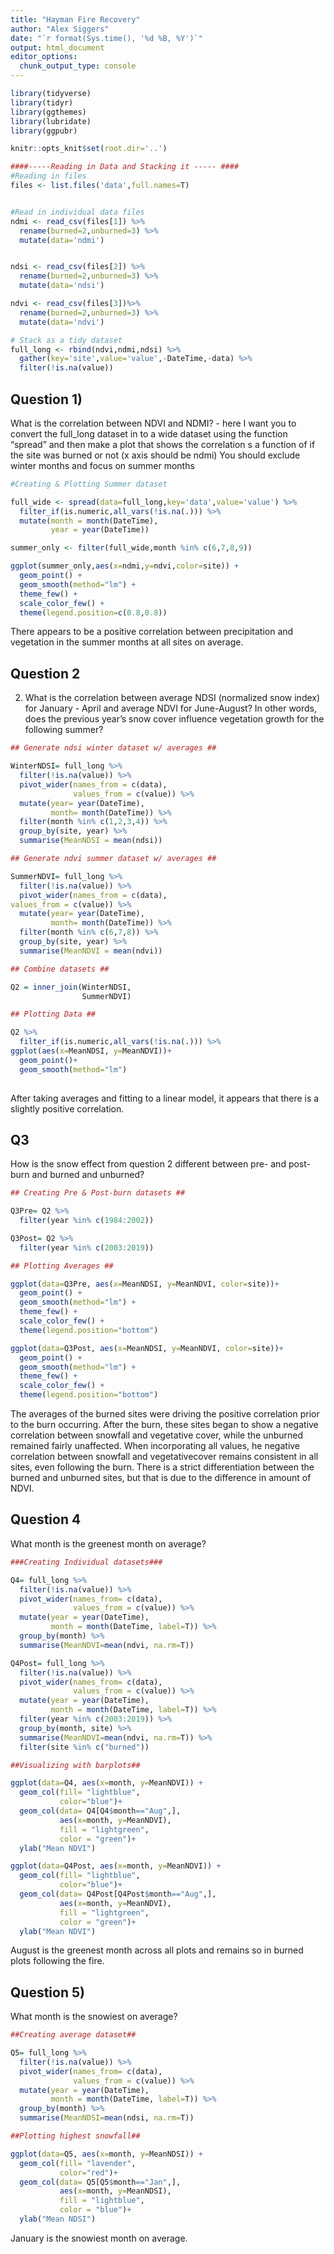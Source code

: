 ```yaml
---
title: "Hayman Fire Recovery"
author: "Alex Siggers"
date: "`r format(Sys.time(), '%d %B, %Y')`"
output: html_document
editor_options:
  chunk_output_type: console
---
```


```r
library(tidyverse)
library(tidyr)
library(ggthemes)
library(lubridate)
library(ggpubr)

knitr::opts_knit$set(root.dir='..')
```


```r
####-----Reading in Data and Stacking it ----- ####
#Reading in files
files <- list.files('data',full.names=T)


#Read in individual data files
ndmi <- read_csv(files[1]) %>% 
  rename(burned=2,unburned=3) %>%
  mutate(data='ndmi')


ndsi <- read_csv(files[2]) %>% 
  rename(burned=2,unburned=3) %>%
  mutate(data='ndsi')

ndvi <- read_csv(files[3])%>% 
  rename(burned=2,unburned=3) %>%
  mutate(data='ndvi')

# Stack as a tidy dataset
full_long <- rbind(ndvi,ndmi,ndsi) %>%
  gather(key='site',value='value',-DateTime,-data) %>%
  filter(!is.na(value))
```

## Question 1) 

What is the correlation between NDVI and NDMI? - here I want you to
convert the full_long dataset in to a wide dataset using the 
function "spread" and then make a plot that shows the correlation s a
function of if the site was burned or not (x axis should be ndmi)
You should exclude winter months and focus on summer months

```r

#Creating & Plotting Summer dataset

full_wide <- spread(data=full_long,key='data',value='value') %>%
  filter_if(is.numeric,all_vars(!is.na(.))) %>%
  mutate(month = month(DateTime),
         year = year(DateTime))

summer_only <- filter(full_wide,month %in% c(6,7,8,9))

ggplot(summer_only,aes(x=ndmi,y=ndvi,color=site)) + 
  geom_point() + 
  geom_smooth(method="lm") +
  theme_few() + 
  scale_color_few() + 
  theme(legend.position=c(0.8,0.8))
```

There appears to be a positive correlation between precipitation and vegetation in the summer months at all sites on average.


## Question 2 

2) What is the correlation between average NDSI (normalized
 snow index) for January - April and average NDVI for June-August?
In other words, does the previous year's snow cover influence vegetation
 growth for the following summer?
 
```r

## Generate ndsi winter dataset w/ averages ##

WinterNDSI= full_long %>%
  filter(!is.na(value)) %>%
  pivot_wider(names_from = c(data),
              values_from = c(value)) %>%
  mutate(year= year(DateTime),
         month= month(DateTime)) %>%
  filter(month %in% c(1,2,3,4)) %>%
  group_by(site, year) %>%
  summarise(MeanNDSI = mean(ndsi))

## Generate ndvi summer dataset w/ averages ##

SummerNDVI= full_long %>%
  filter(!is.na(value)) %>%
  pivot_wider(names_from = c(data),
values_from = c(value)) %>%
  mutate(year= year(DateTime),
         month= month(DateTime)) %>%
  filter(month %in% c(6,7,8)) %>%
  group_by(site, year) %>%
  summarise(MeanNDVI = mean(ndvi))

## Combine datasets ##

Q2 = inner_join(WinterNDSI,
                SummerNDVI)

## Plotting Data ##

Q2 %>%
  filter_if(is.numeric,all_vars(!is.na(.))) %>%
ggplot(aes(x=MeanNDSI, y=MeanNDVI))+
  geom_point()+
  geom_smooth(method="lm")
  
```
 
After taking averages and fitting to a linear model, it appears that there is a slightly positive correlation.

## Q3

How is the snow effect from question 2 different between pre- and post-burn
and burned and unburned? 

```r

## Creating Pre & Post-burn datasets ##

Q3Pre= Q2 %>%
  filter(year %in% c(1984:2002))

Q3Post= Q2 %>%
  filter(year %in% c(2003:2019))

## Plotting Averages ##

ggplot(data=Q3Pre, aes(x=MeanNDSI, y=MeanNDVI, color=site))+
  geom_point() +
  geom_smooth(method="lm") +
  theme_few() + 
  scale_color_few() + 
  theme(legend.position="bottom")

ggplot(data=Q3Post, aes(x=MeanNDSI, y=MeanNDVI, color=site))+
  geom_point() +
  geom_smooth(method="lm") +
  theme_few() + 
  scale_color_few() + 
  theme(legend.position="bottom")

```

The averages of the burned sites were driving the positive correlation prior to the burn occurring. After the burn, these sites began to show a negative correlation between snowfall and vegetative cover, while the unburned remained fairly unaffected. When incorporating all values, he negative correlation between snowfall and vegetativecover remains consistent in all sites, even following the burn. There is a strict differentiation between the burned and unburned sites, but that is due to the difference in amount of NDVI.

## Question 4

What month is the greenest month on average? 

```r

###Creating Individual datasets###

Q4= full_long %>%
  filter(!is.na(value)) %>%
  pivot_wider(names_from= c(data),
              values_from = c(value)) %>%
  mutate(year = year(DateTime),
         month = month(DateTime, label=T)) %>%
  group_by(month) %>%
  summarise(MeanNDVI=mean(ndvi, na.rm=T))

Q4Post= full_long %>%
  filter(!is.na(value)) %>%
  pivot_wider(names_from= c(data),
              values_from = c(value)) %>%
  mutate(year = year(DateTime),
         month = month(DateTime, label=T)) %>%
  filter(year %in% c(2003:2019)) %>%
  group_by(month, site) %>%
  summarise(MeanNDVI=mean(ndvi, na.rm=T)) %>%
  filter(site %in% c("burned"))

##Visualizing with barplots##

ggplot(data=Q4, aes(x=month, y=MeanNDVI)) +
  geom_col(fill= "lightblue",
           color="blue")+
  geom_col(data= Q4[Q4$month=="Aug",],
           aes(x=month, y=MeanNDVI),
           fill = "lightgreen",
           color = "green")+
  ylab("Mean NDVI")

ggplot(data=Q4Post, aes(x=month, y=MeanNDVI)) +
  geom_col(fill= "lightblue",
           color="blue")+
  geom_col(data= Q4Post[Q4Post$month=="Aug",],
           aes(x=month, y=MeanNDVI),
           fill = "lightgreen",
           color = "green")+
  ylab("Mean NDVI")

```


August is the greenest month across all plots and remains so in burned plots following the fire.

## Question 5) 

What month is the snowiest on average?

```r

##Creating average dataset##

Q5= full_long %>%
  filter(!is.na(value)) %>%
  pivot_wider(names_from= c(data),
              values_from = c(value)) %>%
  mutate(year = year(DateTime),
         month = month(DateTime, label=T)) %>%
  group_by(month) %>%
  summarise(MeanNDSI=mean(ndsi, na.rm=T))

##Plotting highest snowfall##

ggplot(data=Q5, aes(x=month, y=MeanNDSI)) +
  geom_col(fill= "lavender",
           color="red")+
  geom_col(data= Q5[Q5$month=="Jan",],
           aes(x=month, y=MeanNDSI),
           fill = "lightblue",
           color = "blue")+
  ylab("Mean NDSI")

```


January is the snowiest month on average.


